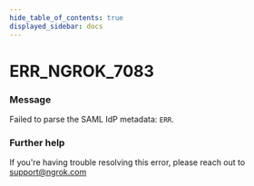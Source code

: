 ```yaml
---
hide_table_of_contents: true
displayed_sidebar: docs
---
```



# ERR_NGROK_7083

### Message

Failed to parse the SAML IdP metadata: `ERR`.

### Further help

If you're having trouble resolving this error, please reach out to [support@ngrok.com](mailto:support@ngrok.com?subject=Help%20with%20ERR_NGROK_7083)

<ErrorDetails error="err_ngrok_7083" />
